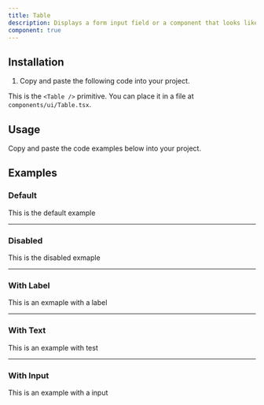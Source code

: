 ```yaml
---
title: Table
description: Displays a form input field or a component that looks like an input field.
component: true
---
```


## Installation

1. Copy and paste the following code into your project.

This is the `<Table />` primitive. You can place it in a file at `components/ui/Table.tsx`.

## Usage

Copy and paste the code examples below into your project.

<ComponentSource src="/components/ui/Table.tsx" />

## Examples

### Default

This is the default example

---

### Disabled

This is the disabled exmaple

---

### With Label

This is an exmaple with a label

---

### With Text

This is an example with test

---

### With Input

This is an example with a input
